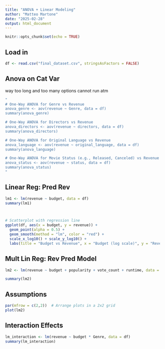 ```yaml
---
title: "ANOVA + Linear Modeling"
author: "Matteo Martone"
date: "2025-02-28"
output: html_document
---
```


```r
knitr::opts_chunk$set(echo = TRUE)

```

## Load in

```r
df <- read.csv("final_dataset.csv", stringsAsFactors = FALSE)
```

## Anova on Cat Var

way too long and too many options cannot run atm

```r
"
# One-Way ANOVA for Genre vs Revenue
anova_genre <- aov(revenue ~ Genre, data = df)
summary(anova_genre)

# One-Way ANOVA for Directors vs Revenue
anova_directors <- aov(revenue ~ directors, data = df)
summary(anova_directors)

# One-Way ANOVA for Original Language vs Revenue
anova_language <- aov(revenue ~ original_language, data = df)
summary(anova_language)

# One-Way ANOVA for Movie Status (e.g., Released, Canceled) vs Revenue
anova_status <- aov(revenue ~ status, data = df)
summary(anova_status)
"
```

## Linear Reg: Pred Rev

```r
lm1 <- lm(revenue ~ budget, data = df)
summary(lm1)



# Scatterplot with regression line
ggplot(df, aes(x = budget, y = revenue)) +
  geom_point(alpha = 0.5) +
  geom_smooth(method = "lm", color = "red") +
  scale_x_log10() + scale_y_log10() +
  labs(title = "Budget vs Revenue", x = "Budget (log scale)", y = "Revenue (log scale)")

```

## Mult Lin Reg: Rev Pred Model

```r
lm2 <- lm(revenue ~ budget + popularity + vote_count + runtime, data = df) 

summary(lm2)
```

## Assumptions

```r
par(mfrow = c(2,2))  # Arrange plots in a 2x2 grid
plot(lm2)

```

## Interaction Effects

```r
lm_interaction <- lm(revenue ~ budget * Genre, data = df)
summary(lm_interaction)

```
